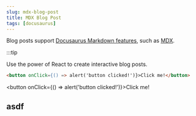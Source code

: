 ```yaml
---
slug: mdx-blog-post
title: MDX Blog Post
tags: [docusaurus]
---
```



Blog posts support [Docusaurus Markdown features](https://docusaurus.io/docs/markdown-features), such as [MDX](https://mdxjs.com/).

:::tip

Use the power of React to create interactive blog posts.

```html
<button onClick={() => alert('button clicked!')}>Click me!</button>
```

<button onClick={() => alert('button clicked!')}>Click me!</button>

## asdf


